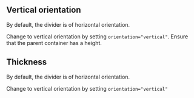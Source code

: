 ## Vertical orientation 

By default, the divider is of horizontal orientation.

Change to vertical orientation by setting `orientation="vertical"`.
Ensure that the parent container has a height. 

<Canvas of={DividerStories.Orientation}>
  <Story of={DividerStories.Orientation} />
</Canvas>

## Thickness 

By default, the divider is of horizontal orientation.

Change to vertical orientation by setting `orientation="vertical"`

<Canvas of={DividerStories.Thickness}>
  <Story of={DividerStories.Thickness} />
</Canvas>
